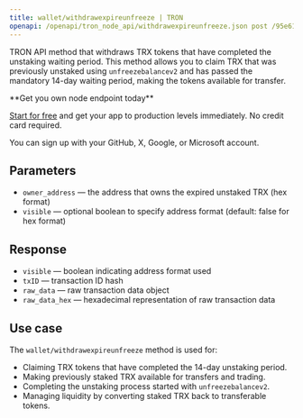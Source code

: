 ---
title: wallet/withdrawexpireunfreeze | TRON
openapi: /openapi/tron_node_api/withdrawexpireunfreeze.json post /95e61622bf6a8af293978377718e3b77/wallet/withdrawexpireunfreeze
---

TRON API method that withdraws TRX tokens that have completed the unstaking waiting period. This method allows you to claim TRX that was previously unstaked using `unfreezebalancev2` and has passed the mandatory 14-day waiting period, making the tokens available for transfer.

<Check>
**Get you own node endpoint today**

[Start for free](https://console.chainstack.com/) and get your app to production levels immediately. No credit card required.

You can sign up with your GitHub, X, Google, or Microsoft account.
</Check>


## Parameters

* `owner_address` — the address that owns the expired unstaked TRX (hex format)
* `visible` — optional boolean to specify address format (default: false for hex format)

## Response

* `visible` — boolean indicating address format used
* `txID` — transaction ID hash
* `raw_data` — raw transaction data object
* `raw_data_hex` — hexadecimal representation of raw transaction data

## Use case

The `wallet/withdrawexpireunfreeze` method is used for:

* Claiming TRX tokens that have completed the 14-day unstaking period.
* Making previously staked TRX available for transfers and trading.
* Completing the unstaking process started with `unfreezebalancev2`.
* Managing liquidity by converting staked TRX back to transferable tokens.
